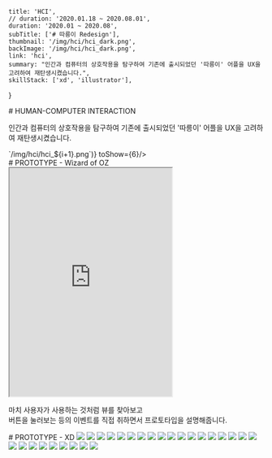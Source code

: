 
    title: 'HCI',
    // duration: '2020.01.18 ~ 2020.08.01',
    duration: '2020.01 ~ 2020.08',
    subTitle: ['# 따릉이 Redesign'],
    thumbnail: '/img/hci/hci_dark.png',
    backImage: '/img/hci/hci_dark.png',
    link: 'hci',
    summary: "인간과 컴퓨터의 상호작용을 탐구하여 기존에 출시되었던 '따릉이' 어플을 UX을 고려하여 재탄생시켰습니다.",
    skillStack: ['xd', 'illustrator'],
}

<div className="hci">
    <section>
        <QuotationMarksTitle> # HUMAN-COMPUTER INTERACTION </QuotationMarksTitle>
        <p> 인간과 컴퓨터의 상호작용을 탐구하여 기존에 출시되었던 '따릉이' 어플을 UX을 고려하여 재탄생시켰습니다. </p>
        <PdfSlider images={[...Array(33).keys()].map(i => `/img/hci/hci_${i+1}.png`)} toShow={6}/>
    </section>
    <section>
        <QuotationMarksTitle> # PROTOTYPE - Wizard of OZ </QuotationMarksTitle>
        <FlexBox>
            <iframe width="320" height="450" src="https://youtube.com/embed/a-N13-zTeIM?autoplay=1"> </iframe>
            <p> 마치 사용자가 사용하는 것처럼 뷰를 찾아보고 <br/>버튼을 눌러보는 등의 이벤트를 직접 취하면서 프로토타입을 설명해줍니다. </p>
        </FlexBox>
    </section>
    <section>
        <QuotationMarksTitle> # PROTOTYPE - XD </QuotationMarksTitle>
        <FlexBox className="xd flex-box">
        <img src="/img/hci/hci-main-1.png" />
        <img src="/img/hci/hci-main-2.png" />
        <img src="/img/hci/hci-main-3.png" />
        <img src="/img/hci/hci-main-4.png" />
        <img src="/img/hci/hci-main-5.png" />
        </FlexBox>
        <FlexBox className="xd flex-box">
            <img src="/img/hci/hci-pay-1.png" />
            <img src="/img/hci/hci-pay-2.png" />
            <img src="/img/hci/hci-pay-3.png" />
            <img src="/img/hci/hci-pay-4.png" />
            <img src="/img/hci/hci-pay-5.png" />
        </FlexBox>
        <FlexBox className="xd flex-box">
            <img src="/img/hci/hci-lent-1.png" />
            <img src="/img/hci/hci-lent-2.png" />
            <img src="/img/hci/hci-lent-3.png" />
            <img src="/img/hci/hci-lent-4.png" />
        </FlexBox>
        <FlexBox className="xd flex-box">
            <img src="/img/hci/hci-mypage-1.png" />
            <img src="/img/hci/hci-mypage-2.png" />
            <img src="/img/hci/hci-mypage-3.png" />
        </FlexBox>
        <FlexBox className="xd flex-box">
            <img src="/img/hci/hci-card-1.png" />
            <img src="/img/hci/hci-card-2.png" />
            <img src="/img/hci/hci-card-3.png" />
            <img src="/img/hci/hci-card-4.png" />
            <img src="/img/hci/hci-card-5.png" />
        </FlexBox>
        <FlexBox className="xd flex-box">
            <img src="/img/hci/hci-hand-1.png" />
            <img src="/img/hci/hci-hand-2.png" />
        </FlexBox>
        <FlexBox className="xd flex-box">
            <img src="/img/hci/hci-menu-1.png" />
            <img src="/img/hci/hci-menu-2.png" />
            <img src="/img/hci/hci-menu-3.png" />
        </FlexBox>
    </section>
</div>
